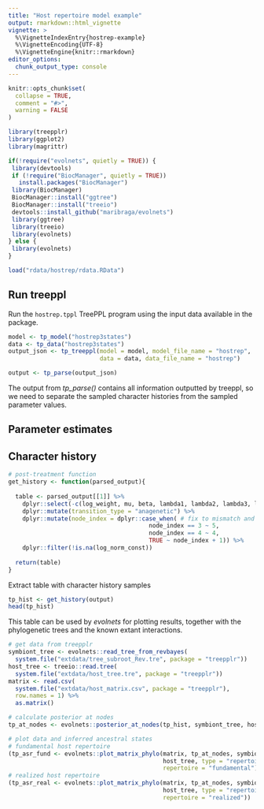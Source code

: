 ```yaml
---
title: "Host repertoire model example"
output: rmarkdown::html_vignette
vignette: >
  %\VignetteIndexEntry{hostrep-example}
  %\VignetteEncoding{UTF-8}
  %\VignetteEngine{knitr::rmarkdown}
editor_options: 
  chunk_output_type: console
---
```


```r
knitr::opts_chunk$set(
  collapse = TRUE,
  comment = "#>",
  warning = FALSE
)
```

```r
library(treepplr)
library(ggplot2)
library(magrittr)

if(!require("evolnets", quietly = TRUE)) {
 library(devtools)
 if (!require("BiocManager", quietly = TRUE))
   install.packages("BiocManager")
 library(BiocManager)
 BiocManager::install("ggtree")
 BiocManager::install("treeio")
 devtools::install_github("maribraga/evolnets")
 library(ggtree)
 library(treeio)
 library(evolnets)
} else {
 library(evolnets)
}

```

```r
load("rdata/hostrep/rdata.RData")
```

## Run treeppl

Run the `hostrep.tppl` TreePPL program using the input data available in the package.

```r
model <- tp_model("hostrep3states")
data <- tp_data("hostrep3states")
output_json <- tp_treeppl(model = model, model_file_name = "hostrep", 
                          data = data, data_file_name = "hostrep")
```

```r
output <- tp_parse(output_json)
```

The output from *tp_parse()* contains all information outputted by treeppl, so we need to separate the sampled character histories from the sampled parameter values.

## Parameter estimates



## Character history

```r
# post-treatment function
get_history <- function(parsed_output){
  
  table <- parsed_output[[1]] %>% 
    dplyr::select(-c(log_weight, mu, beta, lambda1, lambda2, lambda3, lambda4)) %>%
    dplyr::mutate(transition_type = "anagenetic") %>% 
    dplyr::mutate(node_index = dplyr::case_when( # fix to mismatch and 0- to 1-base
                                        node_index == 3 ~ 5, 
                                        node_index == 4 ~ 4,
                                        TRUE ~ node_index + 1)) %>% 
    dplyr::filter(!is.na(log_norm_const))
    
  return(table)
}
```

Extract table with character history samples

```r
tp_hist <- get_history(output)
head(tp_hist)
```

This table can be used by *evolnets* for plotting results, together with the phylogenetic trees and the known extant interactions.

```r
# get data from treepplr
symbiont_tree <- evolnets::read_tree_from_revbayes(
  system.file("extdata/tree_subroot_Rev.tre", package = "treepplr"))
host_tree <- treeio::read.tree(
  system.file("extdata/host_tree.tre", package = "treepplr"))
matrix <- read.csv(
  system.file("extdata/host_matrix.csv", package = "treepplr"), 
  row.names = 1) %>% 
  as.matrix()
```

```r
# calculate posterior at nodes
tp_at_nodes <- evolnets::posterior_at_nodes(tp_hist, symbiont_tree, host_tree, state = c(1,2))

# plot data and inferred ancestral states
# fundamental host repertoire
(tp_asr_fund <- evolnets::plot_matrix_phylo(matrix, tp_at_nodes, symbiont_tree, 
                                            host_tree, type = "repertoires", 
                                            repertoire = "fundamental"))
# realized host repertoire
(tp_asr_real <- evolnets::plot_matrix_phylo(matrix, tp_at_nodes, symbiont_tree, 
                                            host_tree, type = "repertoires", 
                                            repertoire = "realized"))
```
